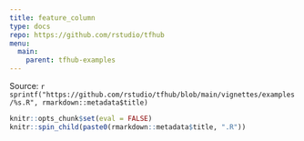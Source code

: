 ```yaml
---
title: feature_column
type: docs
repo: https://github.com/rstudio/tfhub
menu:
  main:
    parent: tfhub-examples
---
```


<div class="source-ref">
<span class="caption">Source: </span>`r sprintf("https://github.com/rstudio/tfhub/blob/main/vignettes/examples/%s.R", rmarkdown::metadata$title)`
</div>

```r
knitr::opts_chunk$set(eval = FALSE)
knitr::spin_child(paste0(rmarkdown::metadata$title, ".R"))
```

